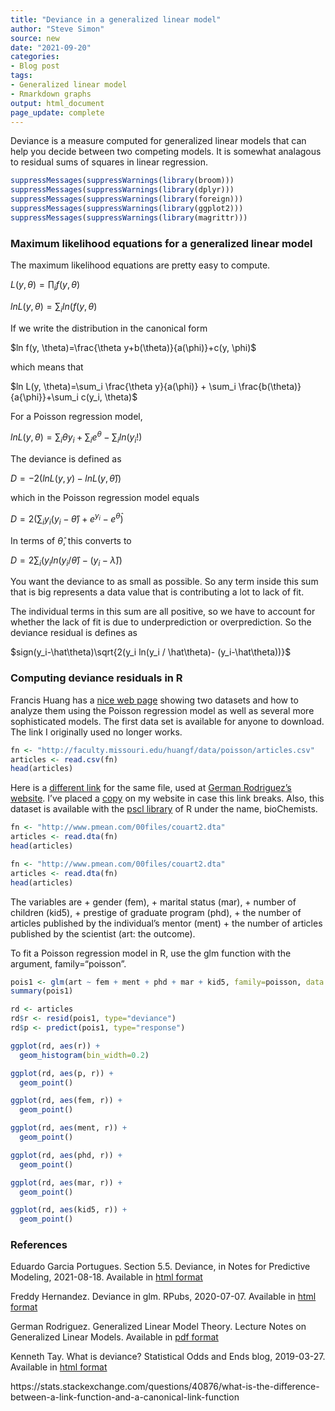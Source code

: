 ```yaml
---
title: "Deviance in a generalized linear model"
author: "Steve Simon"
source: new
date: "2021-09-20"
categories:
- Blog post
tags:
- Generalized linear model
- Rmarkdown graphs
output: html_document
page_update: complete
---
```


Deviance is a measure computed for generalized linear models that can help you decide between two competing models. It is somewhat analagous to residual sums of squares in linear regression.

```r
suppressMessages(suppressWarnings(library(broom)))
suppressMessages(suppressWarnings(library(dplyr)))
suppressMessages(suppressWarnings(library(foreign)))
suppressMessages(suppressWarnings(library(ggplot2)))
suppressMessages(suppressWarnings(library(magrittr)))
```

### Maximum likelihood equations for a generalized linear model

The maximum likelihood equations are pretty easy to compute.

$L(y, \theta)=\prod_i f(y, \theta)$

$ln L(y, \theta)=\sum_i ln(f(y, \theta)$

If we write the distribution in the canonical form

$ln f(y, \theta)=\frac{\theta y+b(\theta)}{a(\phi)}+c(y, \phi)$ 

which means that 

$ln L(y, \theta)=\sum_i \frac{\theta y}{a(\phi)} + \sum_i \frac{b(\theta)}{a{\phi}}+\sum_i c(y_i, \theta)$

For a Poisson regression model,

$ln L(y, \theta)=\sum_i \theta y_i + \sum_i e^\theta - \sum_i ln(y_i!)$

The deviance is defined as 

$D=-2(ln L(y, y) - ln L(y, \hat \theta))$

which in the Poisson regression model equals

$D=2(\sum_i y_i(y_i-\hat \theta)+e^{y_i}-e^{\hat \theta})$

In terms of $\hat \theta$, this converts to

$D=2 \sum_i (y_i ln(y_i/ \hat\theta)-(y_i-\hat\lambda))$

You want the deviance to as small as possible. So any term inside this sum that is big represents a data value that is contributing a lot to lack of fit.

The individual terms in this sum are all positive, so we have to account for whether the lack of fit is due to underprediction or overprediction. So the deviance residual is defines as 

$sign(y_i-\hat\theta)\sqrt{2(y_i ln(y_i / \hat\theta)- (y_i-\hat\theta))}$

### Computing deviance residuals in R

Francis Huang has a [nice web page][hua1] showing two datasets and how to analyze them using the Poisson regression model as well as several more sophisticated models. The first data set is available for anyone to download. The link I originally used no longer works.

```r
fn <- "http://faculty.missouri.edu/huangf/data/poisson/articles.csv"
articles <- read.csv(fn)
head(articles)
```

Here is a [different link][rod3] for the same file, used at [German Rodriguez's website][rod2]. I've placed a [copy][sim3] on my website in case this link breaks. Also, this dataset is available with the [pscl library][zei1] of R under the name, bioChemists.

```r
fn <- "http://www.pmean.com/00files/couart2.dta"
articles <- read.dta(fn)
head(articles)
```

[hua1]: https://francish.netlify.app/post/poisson-and-negative-binomial-regression-using-r/
[rod2]: https://data.princeton.edu/wws509/r/overdispersion
[rod3]: http://www.pmean.com/00files/couart2.dta
[sim3]: http://www.pmean.com/00files/couart2.dta
[zei1]: https://cran.r-project.org/web/packages/pscl/vignettes/countreg.pdf

```r
fn <- "http://www.pmean.com/00files/couart2.dta"
articles <- read.dta(fn)
head(articles)
```


The variables are
+ gender (fem),
+ marital status (mar),
+ number of children (kid5),
+ prestige of graduate program (phd), 
+ the number of articles published by the individual's mentor (ment)
+ the number of articles published by the scientist (art: the outcome).

To fit a Poisson regression model in R, use the glm function with the argument, family="poisson".

```r
pois1 <- glm(art ~ fem + ment + phd + mar + kid5, family=poisson, data = articles)
summary(pois1)

rd <- articles
rd$r <- resid(pois1, type="deviance")
rd$p <- predict(pois1, type="response")
```

```r
ggplot(rd, aes(r)) +
  geom_histogram(bin_width=0.2)
```

```r
ggplot(rd, aes(p, r)) +
  geom_point()
```

```r
ggplot(rd, aes(fem, r)) +
  geom_point()
```


```r
ggplot(rd, aes(ment, r)) +
  geom_point()
```

```r
ggplot(rd, aes(phd, r)) +
  geom_point()
```

```r
ggplot(rd, aes(mar, r)) +
  geom_point()
```

```r
ggplot(rd, aes(kid5, r)) +
  geom_point()
```


### References

Eduardo Garcia Portugues. Section 5.5. Deviance, in Notes for Predictive Modeling, 2021-08-18. Available in [html format][port1]

Freddy Hernandez. Deviance in glm. RPubs, 2020-07-07. Available in [html format][hern1]

German Rodriguez. Generalized Linear Model Theory. Lecture Notes on Generalized Linear Models. Available in [pdf format][rod1]

Kenneth Tay. What is deviance? Statistical Odds and Ends blog, 2019-03-27. Available in [html format][tay1]

[hern1]: https://rpubs.com/fhernanb/deviance_glm
[port1]: https://bookdown.org/egarpor/PM-UC3M/glm-deviance.html
[rod1]: https://data.princeton.edu/wws509/notes/a2.pdf
[tay1]: https://statisticaloddsandends.wordpress.com/2019/03/27/what-is-deviance/
https://stats.stackexchange.com/questions/40876/what-is-the-difference-between-a-link-function-and-a-canonical-link-function
